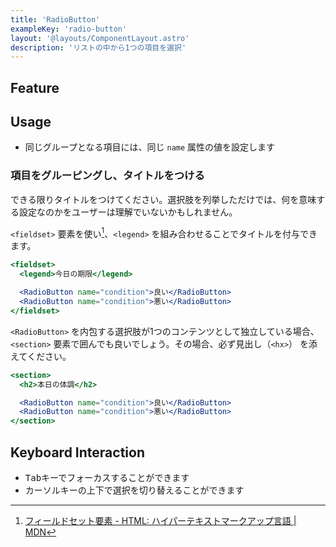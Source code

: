 ```yaml
---
title: 'RadioButton'
exampleKey: 'radio-button'
layout: '@layouts/ComponentLayout.astro'
description: 'リストの中から1つの項目を選択'
---
```



## Feature

<SelectingFormComponents />

## Usage

- 同じグループとなる項目には、同じ `name` 属性の値を設定します

### 項目をグルーピングし、タイトルをつける

できる限りタイトルをつけてください。選択肢を列挙しただけでは、何を意味する設定なのかをユーザーは理解でいないかもしれません。

`<fieldset>` 要素を使い[^mdn-fieldset]、`<legend>` を組み合わせることでタイトルを付与できます。

[^mdn-fieldset]: [フィールドセット要素 - HTML: ハイパーテキストマークアップ言語 | MDN](https://developer.mozilla.org/ja/docs/Web/HTML/Element/fieldset)

```jsx
<fieldset>
  <legend>今日の期限</legend>

  <RadioButton name="condition">良い</RadioButton>
  <RadioButton name="condition">悪い</RadioButton>
</fieldset>
```

`<RadioButton>` を内包する選択肢が1つのコンテンツとして独立している場合、`<section>` 要素で囲んでも良いでしょう。その場合、必ず見出し（`<hx>`） を添えてください。

```jsx
<section>
  <h2>本日の体調</h2>

  <RadioButton name="condition">良い</RadioButton>
  <RadioButton name="condition">悪い</RadioButton>
</section>
```

## Keyboard Interaction

- <kbd>Tab</kbd>キーでフォーカスすることができます
- カーソルキーの上下で選択を切り替えることができます
